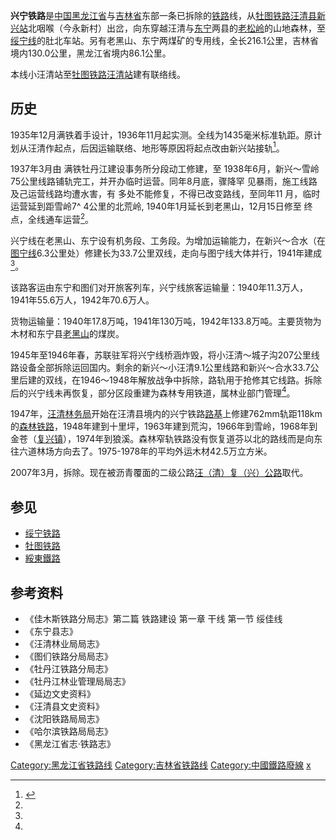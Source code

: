 {{Infobox rail system-route
|rail_name=兴宁铁路
|other_name=
|banner_color=blue
|box_width=350px
|image=
|caption=
|system_map=
|mapimage_width=
|map_bgcolor=
|code_name=
|locale={{CHN}} 
|service_type=普速铁路
|status = 已拆除
|network=
|start=
|open_operation=1941年11月
|end_operation=1946年4月
|operation_note=
|system_length=  
|length_in_operation=
|total_length= 216.1公里
|line_title=线路
|lines=单线铁路
|stations= 
|route_title=线路
|main_route=
|secondary_route=
|branch_route=
|standard=
|main_stations= 
|ridership=
|fleet_size=
|max_speed=  
|track_gauge=762mm（[[窄軌|窄轨]]）
|min_radius=  
|max_grade=  
|block_signal=
|electrified=否
|close = 2007年
|depot=
|operator=  
|franchise=
|hq= 
|key_person=
|website=
|route_map={{bs-map|inline=1|map=
~~ ~~ ~~ ~~{{RoutemapRoute|Licon=r|[[长图铁路|长图铁路]]往[[长春站|长春]]方向}}
~~ ~~ ~~ ~~{{RoutemapRoute|Licon=l|[[长图铁路|长图铁路]]往[[图们站|图们]]方向}}
CONTgq\BSTq\eABZq+lr\CONTfq\~~ 0 ~~新兴
exBST~~9.589~~小汪清
exBST~~22.024~~西大坡
exBST~~31.084~~于河
exBST~~40.201~~十里坪
exBST~~50.225~~庙沟
exBST~~59.369~~苍林
exBST~~67.905~~荒沟
exBST~~76.182~~雪岭
exBST~~83.753~~北荒岭
exBST~~91.742~~金苍
exBST~~98.467~~望岭
exBST~~105.348~~丰烧（峰哨）
exBST~~113.215~~鹿岭
exBST~~118.935~~狼（浪）溪
exBST~~123.729~~道吩（芬）
exBST~~134.585~~苔岭
exBST~~143.304~~黑营
exBST~~148.594~~芍峡
exBST~~155.433~~万宝湾
exBST~~166.161~~老黑山
exBST~~173.948~~老峰
exBST~~181.23~~罗圈
exBST~~190.735~~西房
exBST~~195.572~~肚西
exBST~~202.425~~神洞
CONTgq\eBSTq\eABZqr\CONTfq\~~216.102~~肚北（老城子溝）
~~ ~~ ~~ ~~{{RoutemapRoute|Licon=r|[[绥东铁路|綏東鐵路]]往[[東寧站|東寧]]方向}}
~~ ~~ ~~ ~~{{RoutemapRoute|Licon=l|[[绥东铁路|綏東鐵路]]往[[綏陽站|綏陽]]方向}}
}}
}} 
'''兴宁铁路'''是[[中国|中国]][[黑龙江省|黑龙江省]]与[[吉林省|吉林省]]东部一条已拆除的[[铁路|铁路]]线，从[[牡图铁路|牡图铁路]][[汪清县|汪清县]][[新兴站_(汪清)|新兴站]]北咽喉（今永新村）出岔，向东穿越汪清与[[东宁|东宁]]两县的[[老松岭|老松岭]]的山地森林，至[[绥宁铁路|绥宁线]]的肚北车站。另有老黑山、东宁两煤矿的专用线，全长216.1公里，吉林省境内130.0公里，黑龙江省境内86.1公里。

本线小汪清站至[[牡图铁路|牡图铁路]][[汪清站|汪清站]]建有联络线。

==历史== 
1935年12月满铁着手设计，1936年11月起实测。全线为1435毫米标准轨距。原计划从汪清作起点，后因运输联络、地形等原因将起点改由新兴站接轨<ref name=":0">{{Cite book|title=沈阳铁路局志|last=张久达 才广忱 米振友 张耀锟|publisher=中国铁道出版社|year=1997|isbn=7-113-02815-2}}</ref>。

1937年3月由 满铁牡丹江建设事务所分段动工修建，至 1938年6月，新兴〜雪岭75公里线路铺轨完工，并开办临时运营。同年8月底，骤降罕 见暴雨，施工线路及己运营线路均遭水害，有 多处不能修复，不得已改变路线，至同年11 月，临时运营延到距雪岭7^ 4公里的北荒岭, 1940年1月延长到老黑山，12月15日修至 终点，全线通车运营<ref name=":0" />。

兴宁线在老黑山、东宁设有机务段、工务段。为增加运输能力，在新兴〜合水（在[[图佳铁路|图宁线]]6.3公里处）修建长为33.7公里双线，走向与图宁线大体并行，1941年建成<ref name=":0" />。

该路客运由东宁和图们对开旅客列车，兴宁线旅客运输量：1940年11.3万人， 1941年55.6万人，1942年70.6万人。

货物运输量：1940年17.8万吨，1941年130万吨，1942年133.8万吨。主要货物为木材和东宁县[[老黑山镇|老黑山]]的煤炭。

1945年至1946年春，苏联驻军将兴宁线桥涵炸毁，将小汪清〜城子沟207公里线路设备全部拆除运回国内。剩余的新兴〜小汪清9.1公里线路和新兴〜合水33.7公里后建的双线，在1946〜1948年解放战争中拆除，路轨用于抢修其它线路。拆除后的兴宁线未再恢复，部分区段重建为森林专用铁道，属林业部门管理<ref name=":0" />。

1947年，[[汪清林业局|汪清林务局]]开始在汪清县境内的兴宁铁路[[路基|路基]]上修建762mm轨距118km的[[森林铁路|森林铁路]]，1948年建到十里坪，1963年建到荒沟，1966年到雪岭，1968年到金苍（[[复兴镇|复兴镇]]），1974年到狼溪。森林窄轨铁路没有恢复道芬以北的路线而是向东往六道林场方向去了。1975-1978年的平均外运木材42.5万立方米。

2007年3月，拆除。现在被沥青覆面的二级公路[[汪复公路|汪（清）复（兴）公路]]取代。

==参见==
*[[绥宁铁路|绥宁铁路]] 
*[[牡图铁路|牡图铁路]]
*[[绥东铁路|綏東鐵路]]

==参考资料==
{{reflist}}
*《佳木斯铁路分局志》第二篇 铁路建设  第一章 干线    第一节 绥佳线
*《东宁县志》
*《汪清林业局局志》
*《图们铁路分局局志》
*《牡丹江铁路分局志》
*《牡丹江林业管理局局志》
*《延边文史资料》
*《汪清县文史资料》
*《沈阳铁路局局志》
*《哈尔滨铁路局局志》
*《黑龙江省志·铁路志》


{{中国铁路}}

[[Category:黑龙江省铁路线|Category:黑龙江省铁路线]] 
[[Category:吉林省铁路线|Category:吉林省铁路线]]
[[Category:中國鐵路廢線|Category:中國鐵路廢線]]
[[Category:满洲国国有铁道|x]]